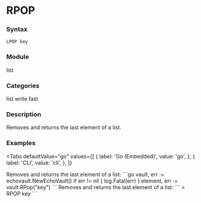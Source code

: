 
# RPOP

### Syntax
```
LPOP key
```

### Module
<span className="acl-category">list</span>

### Categories 
<span className="acl-category">list</span>
<span className="acl-category">write</span>
<span className="acl-category">fast</span>

### Description 
Removes and returns the last element of a list.

### Examples

<Tabs
  defaultValue="go"
  values={[
    { label: 'Go (Embedded)', value: 'go', },
    { label: 'CLI', value: 'cli', },
  ]}
>
  <TabItem value="go">
    Removes and returns the last element of a list:
    ```go
    vault, err := echovault.NewEchoVault()
    if err != nil {
      log.Fatal(err)
    }
    element, err := vault.RPop("key")
    ```
  </TabItem>
  <TabItem value="cli">
    Removes and returns the last element of a list:
    ```
    > RPOP key
    ```
  </TabItem>
</Tabs>

